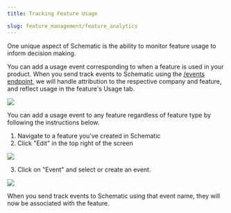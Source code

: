 ```yaml
---
title: Tracking Feature Usage

slug: feature_management/feature_analytics
---
```


One unique aspect of Schematic is the ability to monitor feature usage to inform decision making. 

You can add a usage event corresponding to when a feature is used in your product. When you send track events to Schematic using the [/events endpoint](/api-reference/events/create-event), we will handle attribution to the respective company and feature, and reflect usage in the feature's Usage tab.

<img
src="../../assets/images/features/features-usage-tab.png"
/>

You can add a usage event to any feature regardless of feature type by following the instructions below.

1. Navigate to a feature you've created in Schematic
2. Click "Edit" in the top right of the screen

<img
src="../../assets/images/features/features-view-edit.png"
/>

3. Click on "Event" and select or create an event.

<img
src="../../assets/images/features/features-tracking-event.png"
/>

When you send track events to Schematic using that event name, they will now be associated with the feature.